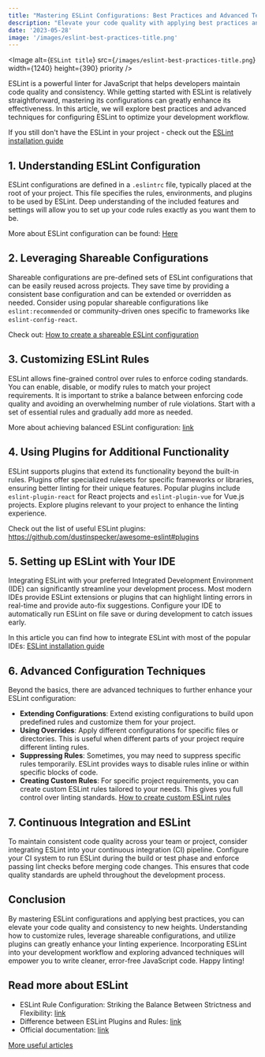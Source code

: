 ```yaml
---
title: "Mastering ESLint Configurations: Best Practices and Advanced Techniques"
description: "Elevate your code quality with applying best practices and mastering ESLint configuration."
date: '2023-05-28'
image: '/images/eslint-best-practices-title.png'
---
```


<Image
    alt={`ESLint title`}
    src={`/images/eslint-best-practices-title.png`}
    width={1240}
    height={390}
    priority
/>

ESLint is a powerful linter for JavaScript that helps developers maintain code quality and consistency. While getting started with ESLint is relatively straightforward, mastering its configurations can greatly enhance its effectiveness. In this article, we will explore best practices and advanced techniques for configuring ESLint to optimize your development workflow.

If you still don't have the ESLint in your project - check out the [ESLint installation guide](eslint-setup)

## 1. Understanding ESLint Configuration

ESLint configurations are defined in a `.eslintrc` file, typically placed at the root of your project. This file specifies the rules, environments, and plugins to be used by ESLint. Deep understanding of the included features and settings will allow you to set up your code rules exactly as you want them to be.

More about ESLint configuration can be found: [Here](https://eslint.org/docs/latest/use/configure/)

## 2. Leveraging Shareable Configurations

Shareable configurations are pre-defined sets of ESLint configurations that can be easily reused across projects. They save time by providing a consistent base configuration and can be extended or overridden as needed. Consider using popular shareable configurations like `eslint:recommended` or community-driven ones specific to frameworks like `eslint-config-react`.

Check out: [How to create a shareable ESLint configuration](https://eslint.org/docs/latest/extend/shareable-configs)

## 3. Customizing ESLint Rules

ESLint allows fine-grained control over rules to enforce coding standards. You can enable, disable, or modify rules to match your project requirements. It is important to strike a balance between enforcing code quality and avoiding an overwhelming number of rule violations. Start with a set of essential rules and gradually add more as needed.

More about achieving balanced ESLint configuration: [link](eslint-rule-balance)

## 4. Using Plugins for Additional Functionality

ESLint supports plugins that extend its functionality beyond the built-in rules. Plugins offer specialized rulesets for specific frameworks or libraries, ensuring better linting for their unique features. Popular plugins include `eslint-plugin-react` for React projects and `eslint-plugin-vue` for Vue.js projects. Explore plugins relevant to your project to enhance the linting experience.

Check out the list of useful ESLint plugins: https://github.com/dustinspecker/awesome-eslint#plugins

## 5. Setting up ESLint with Your IDE

Integrating ESLint with your preferred Integrated Development Environment (IDE) can significantly streamline your development process. Most modern IDEs provide ESLint extensions or plugins that can highlight linting errors in real-time and provide auto-fix suggestions. Configure your IDE to automatically run ESLint on file save or during development to catch issues early.

In this article you can find how to integrate ESLint with most of the popular IDEs: [ESLint installation guide](eslint-setup)

## 6. Advanced Configuration Techniques

Beyond the basics, there are advanced techniques to further enhance your ESLint configuration:

- **Extending Configurations**: Extend existing configurations to build upon predefined rules and customize them for your project.
- **Using Overrides**: Apply different configurations for specific files or directories. This is useful when different parts of your project require different linting rules.
- **Suppressing Rules**: Sometimes, you may need to suppress specific rules temporarily. ESLint provides ways to disable rules inline or within specific blocks of code.
- **Creating Custom Rules**: For specific project requirements, you can create custom ESLint rules tailored to your needs. This gives you full control over linting standards. [How to create custom ESLint rules](https://eslint.org/docs/latest/extend/custom-rules)

## 7. Continuous Integration and ESLint

To maintain consistent code quality across your team or project, consider integrating ESLint into your continuous integration (CI) pipeline. Configure your CI system to run ESLint during the build or test phase and enforce passing lint checks before merging code changes. This ensures that code quality standards are upheld throughout the development process.

## Conclusion

By mastering ESLint configurations and applying best practices, you can elevate your code quality and consistency to new heights. Understanding how to customize rules, leverage shareable configurations, and utilize plugins can greatly enhance your linting experience. Incorporating ESLint into your development workflow and exploring advanced techniques will empower you to write cleaner, error-free JavaScript code. Happy linting!

## Read more about ESLint

- ESLint Rule Configuration: Striking the Balance Between Strictness and Flexibility: [link](eslint-rule-balance)
- Difference between ESLint Plugins and Rules: [link](eslint-rules-vs-plugins)
- Official documentation: [link](https://eslint.org/docs/latest/)

[More useful articles](/)

